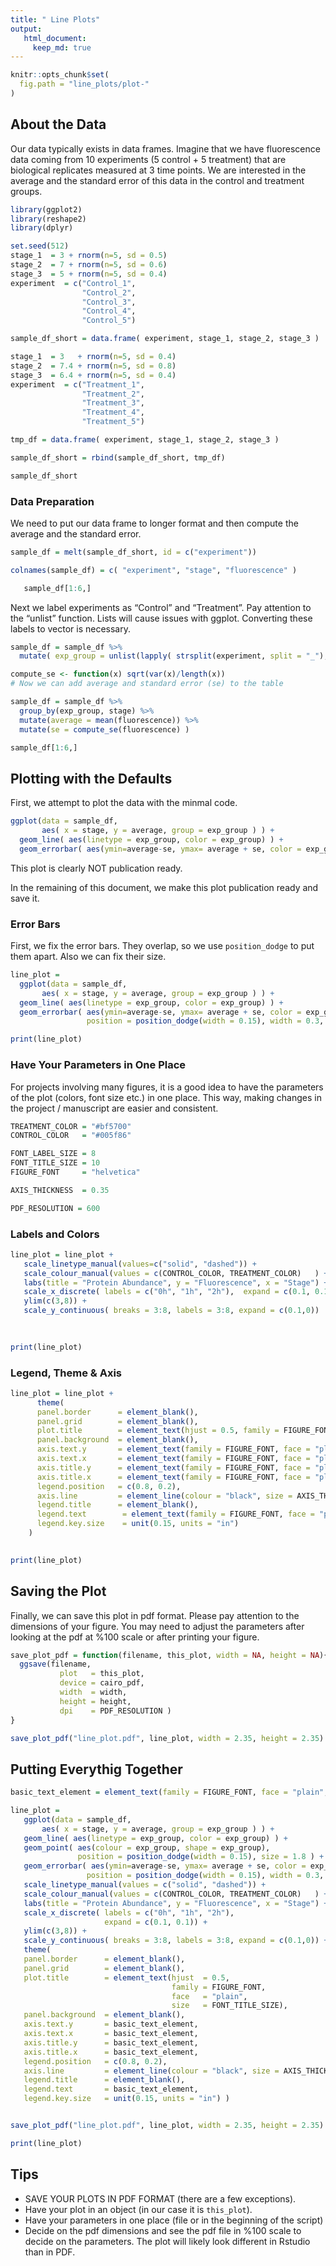 ```yaml
---
title: " Line Plots"
output: 
   html_document:
     keep_md: true
---
```


```r
knitr::opts_chunk$set(
  fig.path = "line_plots/plot-"
)
```

## About the Data

Our data typically exists in data frames. Imagine that we have fluorescence data coming from 10 experiments (5 control + 5 treatment) that are biological replicates measured at 3 time points. 
We are interested in the average and the standard error of this data in the control and treatment groups.

```r
library(ggplot2)
library(reshape2)
library(dplyr)
```

```r
set.seed(512)
stage_1  = 3 + rnorm(n=5, sd = 0.5)
stage_2  = 7 + rnorm(n=5, sd = 0.6)
stage_3  = 5 + rnorm(n=5, sd = 0.4)
experiment  = c("Control_1",
                "Control_2",
                "Control_3",
                "Control_4",
                "Control_5") 

sample_df_short = data.frame( experiment, stage_1, stage_2, stage_3 )

stage_1  = 3   + rnorm(n=5, sd = 0.4)
stage_2  = 7.4 + rnorm(n=5, sd = 0.8)
stage_3  = 6.4 + rnorm(n=5, sd = 0.4)
experiment  = c("Treatment_1",
                "Treatment_2",
                "Treatment_3",
                "Treatment_4",
                "Treatment_5") 

tmp_df = data.frame( experiment, stage_1, stage_2, stage_3 )

sample_df_short = rbind(sample_df_short, tmp_df)
```

```r
sample_df_short
```

### Data Preparation

We need to put our data frame to longer format and then compute the average and the standard error.

```r
sample_df = melt(sample_df_short, id = c("experiment"))

colnames(sample_df) = c( "experiment", "stage", "fluorescence" )
```

```r
   sample_df[1:6,]
```

Next we label experiments as "Control" and "Treatment". Pay attention to the 
"unlist" function. Lists will cause issues with ggplot. Converting these labels to vector is necessary.

```r
sample_df = sample_df %>% 
  mutate( exp_group = unlist(lapply( strsplit(experiment, split = "_"), "[[", 1 ) )  )
```

```r
compute_se <- function(x) sqrt(var(x)/length(x))
# Now we can add average and standard error (se) to the table

sample_df = sample_df %>%
  group_by(exp_group, stage) %>%
  mutate(average = mean(fluorescence)) %>%
  mutate(se = compute_se(fluorescence) )

sample_df[1:6,]
```

## Plotting with the Defaults

First, we attempt to plot the data with the minmal code.

```r
ggplot(data = sample_df,
       aes( x = stage, y = average, group = exp_group ) ) + 
  geom_line( aes(linetype = exp_group, color = exp_group) ) + 
  geom_errorbar( aes(ymin=average-se, ymax= average + se, color = exp_group) )
```

This plot is clearly NOT publication ready.

In the remaining of this document, we make this plot publication ready and save it.


### Error Bars

First, we fix the error bars. 
They overlap, so we use `position_dodge` to put them apart.
Also we can fix their size.

```r
line_plot = 
  ggplot(data = sample_df,
       aes( x = stage, y = average, group = exp_group ) ) + 
  geom_line( aes(linetype = exp_group, color = exp_group) ) + 
  geom_errorbar( aes(ymin=average-se, ymax= average + se, color = exp_group),
                 position = position_dodge(width = 0.15), width = 0.3, size = 0.4 )

print(line_plot)
```

### Have Your Parameters in One Place

For projects involving many figures, it is a good idea to 
have the parameters of the plot (colors, font size etc.) in one place.
This way, making changes in the project / manuscript are easier and consistent.


```r

TREATMENT_COLOR = "#bf5700"
CONTROL_COLOR   = "#005f86"

FONT_LABEL_SIZE = 8
FONT_TITLE_SIZE = 10
FIGURE_FONT     = "helvetica"

AXIS_THICKNESS  = 0.35

PDF_RESOLUTION = 600
```


### Labels and Colors

```r
line_plot = line_plot +
   scale_linetype_manual(values=c("solid", "dashed")) + 
   scale_colour_manual(values = c(CONTROL_COLOR, TREATMENT_COLOR)   ) + 
   labs(title = "Protein Abundance", y = "Fluorescence", x = "Stage") + 
   scale_x_discrete( labels = c("0h", "1h", "2h"),  expand = c(0.1, 0.1)) +
   ylim(c(3,8)) +
   scale_y_continuous( breaks = 3:8, labels = 3:8, expand = c(0.1,0)) 

   
   
print(line_plot)
```


### Legend, Theme & Axis

```r
line_plot = line_plot +
      theme(
      panel.border      = element_blank(),
      panel.grid        = element_blank(),
      plot.title        = element_text(hjust = 0.5, family = FIGURE_FONT, face = "plain", size = FONT_TITLE_SIZE),
      panel.background  = element_blank(),
      axis.text.y       = element_text(family = FIGURE_FONT, face = "plain", size = FONT_LABEL_SIZE),
      axis.text.x       = element_text(family = FIGURE_FONT, face = "plain", size = FONT_LABEL_SIZE),
      axis.title.y      = element_text(family = FIGURE_FONT, face = "plain", size = FONT_LABEL_SIZE),
      axis.title.x      = element_text(family = FIGURE_FONT, face = "plain", size = FONT_LABEL_SIZE),
      legend.position   = c(0.8, 0.2),
      axis.line         = element_line(colour = "black", size = AXIS_THICKNESS), 
      legend.title      = element_blank(),
      legend.text        = element_text(family = FIGURE_FONT, face = "plain", size = FONT_LABEL_SIZE),
      legend.key.size    = unit(0.15, units = "in") 
    ) 

   
print(line_plot)
```

## Saving the Plot

Finally, we can save this plot in pdf format.
Please pay attention to the dimensions of your figure.
You may need to adjust the parameters after looking at the pdf at %100 scale or after printing your figure.



```r
save_plot_pdf = function(filename, this_plot, width = NA, height = NA){
  ggsave(filename, 
           plot   = this_plot, 
           device = cairo_pdf, 
           width  = width,
           height = height,
           dpi    = PDF_RESOLUTION )
}

save_plot_pdf("line_plot.pdf", line_plot, width = 2.35, height = 2.35)
```

## Putting Everythig Together

```r

basic_text_element = element_text(family = FIGURE_FONT, face = "plain", size = FONT_LABEL_SIZE)

line_plot = 
   ggplot(data = sample_df,
       aes( x = stage, y = average, group = exp_group ) ) + 
   geom_line( aes(linetype = exp_group, color = exp_group) ) + 
   geom_point( aes(colour = exp_group, shape = exp_group), 
               position = position_dodge(width = 0.15), size = 1.8 ) + 
   geom_errorbar( aes(ymin=average-se, ymax= average + se, color = exp_group),
                 position = position_dodge(width = 0.15), width = 0.3, size = 0.4 ) + 
   scale_linetype_manual(values = c("solid", "dashed")) + 
   scale_colour_manual(values = c(CONTROL_COLOR, TREATMENT_COLOR)   ) + 
   labs(title = "Protein Abundance", y = "Fluorescence", x = "Stage") + 
   scale_x_discrete( labels = c("0h", "1h", "2h"),  
                     expand = c(0.1, 0.1)) +
   ylim(c(3,8)) +
   scale_y_continuous( breaks = 3:8, labels = 3:8, expand = c(0.1,0)) + 
   theme(
   panel.border      = element_blank(),
   panel.grid        = element_blank(),
   plot.title        = element_text(hjust  = 0.5, 
                                    family = FIGURE_FONT, 
                                    face   = "plain", 
                                    size   = FONT_TITLE_SIZE),
   panel.background  = element_blank(),
   axis.text.y       = basic_text_element,
   axis.text.x       = basic_text_element,
   axis.title.y      = basic_text_element,
   axis.title.x      = basic_text_element,
   legend.position   = c(0.8, 0.2),
   axis.line         = element_line(colour = "black", size = AXIS_THICKNESS), 
   legend.title      = element_blank(),
   legend.text       = basic_text_element,
   legend.key.size   = unit(0.15, units = "in") )


save_plot_pdf("line_plot.pdf", line_plot, width = 2.35, height = 2.35)

print(line_plot)
```


## Tips

  * SAVE YOUR PLOTS IN PDF FORMAT (there are a few exceptions).
  * Have your plot in an object (in our case it is `this_plot`).
  * Have your parameters in one place (file or in the beginning of the script)
  * Decide on the pdf dimensions and see the pdf file in %100 scale to decide on the parameters. The plot will likely look different in Rstudio than in PDF.

